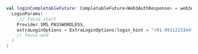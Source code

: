 ```kotlin title="Usage"
val loginCompletableFuture: CompletableFuture<Web3AuthResponse> = web3Auth.login(
  LoginParams(
     // focus-start
    Provider.SMS_PASSWORDLESS,
    extraLoginOptions = ExtraLoginOptions(login_hint = "+91-9911223344")
    // focus-end
  )
)
```
